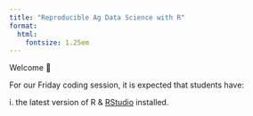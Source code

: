 ```yaml
---
title: "Reproducible Ag Data Science with R"
format:
  html:
    fontsize: 1.25em
---
```


Welcome 🍂

::: callout-note
For our Friday coding session, it is expected that students have:

i\. the latest version of R & [RStudio](https://www.rstudio.com/products/rstudio/download/) installed.
:::
